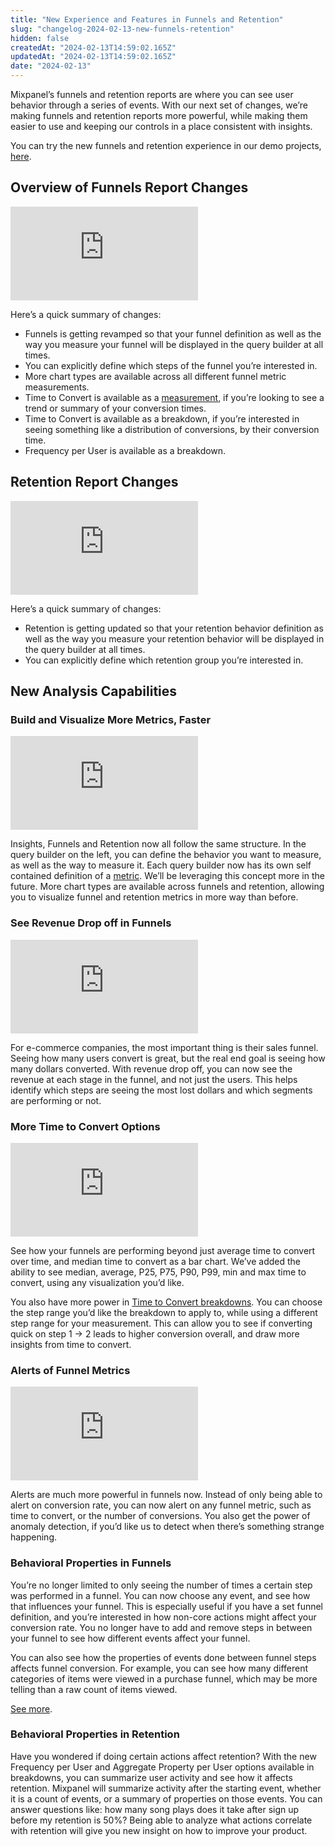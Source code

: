 ```yaml
---
title: "New Experience and Features in Funnels and Retention"
slug: "changelog-2024-02-13-new-funnels-retention"
hidden: false
createdAt: "2024-02-13T14:59:02.165Z"
updatedAt: "2024-02-13T14:59:02.165Z"
date: "2024-02-13"
---
```


Mixpanel’s funnels and retention reports are where you can see user behavior through a series of events. With our next set of changes, we’re making funnels and retention reports more powerful, while making them easier to use and keeping our controls in a place consistent with insights.

You can try the new funnels and retention experience in our demo projects, [here](https://mixpanel.com/project/3018488/view/3536632/app/funnels).

## Overview of Funnels Report Changes

<div style={{position: 'relative', paddingBottom: '64.90384615384616%', height: 0}}>
    <iframe src="https://www.loom.com/embed/7905e588beea48c5bc757ce8c43aae8b"
        frameBorder="0"
        webkitallowfullscreen="true" mozallowfullscreen="true" allowFullScreen
        style={{position: 'absolute', 'top': 0, 'left': 0, 'width': '100%', 'height': '100%'}}>
    </iframe>
</div>

Here’s a quick summary of changes:

- Funnels is getting revamped so that your funnel definition as well as the way you measure your funnel will be displayed in the query builder at all times.
- You can explicitly define which steps of the funnel you’re interested in.
- More chart types are available across all different funnel metric measurements.
- Time to Convert is available as a [measurement](https://docs.mixpanel.com/docs/reports/funnels#step-2-choose-your-measurement), if you’re looking to see a trend or summary of your conversion times.
- Time to Convert is available as a breakdown, if you’re interested in seeing something like a distribution of conversions, by their conversion time.
- Frequency per User is available as a breakdown.

## Retention Report Changes

<div style={{position: 'relative', paddingBottom: '64.90384615384616%', height: 0}}>
    <iframe src="https://www.loom.com/embed/45ddc28851aa494ead99bccafe1f9a37"
        frameBorder="0"
        webkitallowfullscreen="true" mozallowfullscreen="true" allowFullScreen
        style={{position: 'absolute', 'top': 0, 'left': 0, 'width': '100%', 'height': '100%'}}>
    </iframe>
</div>

Here’s a quick summary of changes:

- Retention is getting updated so that your retention behavior definition as well as the way you measure your retention behavior will be displayed in the query builder at all times.
- You can explicitly define which retention group you’re interested in.

## New Analysis Capabilities

### Build and Visualize More Metrics, Faster

<div style={{position: 'relative', paddingBottom: '64.90384615384616%', height: 0}}>
    <iframe src="https://www.loom.com/embed/bee5153decf441c49d141f8b68f161e4"
        frameBorder="0"
        webkitallowfullscreen="true" mozallowfullscreen="true" allowFullScreen
        style={{position: 'absolute', 'top': 0, 'left': 0, 'width': '100%', 'height': '100%'}}>
    </iframe>
</div>

Insights, Funnels and Retention now all follow the same structure. In the query builder on the left, you can define the behavior you want to measure, as well as the way to measure it. Each query builder now has its own self contained definition of a [metric](/docs/reports/overview#metrics). We’ll be leveraging this concept more in the future. More chart types are available across funnels and retention, allowing you to visualize funnel and retention metrics in more way than before.

### See Revenue Drop off in Funnels

<div style={{position: 'relative', paddingBottom: '64.90384615384616%', height: 0}}>
    <iframe src="https://www.loom.com/embed/e041e17a02d4429b84304ba0ce1345dc"
        frameBorder="0"
        webkitallowfullscreen="true" mozallowfullscreen="true" allowFullScreen
        style={{position: 'absolute', 'top': 0, 'left': 0, 'width': '100%', 'height': '100%'}}>
    </iframe>
</div>

For e-commerce companies, the most important thing is their sales funnel. Seeing how many users convert is great, but the real end goal is seeing how many dollars converted. With revenue drop off, you can now see the revenue at each stage in the funnel, and not just the users. This helps identify which steps are seeing the most lost dollars and which segments are performing or not.

### More Time to Convert Options

<div style={{position: 'relative', paddingBottom: '64.90384615384616%', height: 0}}>
    <iframe src="https://www.loom.com/embed/5150be7a7b194de0ac538ff85c35c3ce"
        frameBorder="0"
        webkitallowfullscreen="true" mozallowfullscreen="true" allowFullScreen
        style={{position: 'absolute', 'top': 0, 'left': 0, 'width': '100%', 'height': '100%'}}>
    </iframe>
</div>

See how your funnels are performing beyond just average time to convert over time, and median time to convert as a bar chart. We’ve added the ability to see median, average, P25, P75, P90, P99, min and max time to convert, using any visualization you’d like.

You also have more power in [Time to Convert breakdowns](/docs/reports/funnels#time-to-convert-new). You can choose the step range you’d like the breakdown to apply to, while using a different step range for your measurement. This can allow you to see if converting quick on step 1 → 2 leads to higher conversion overall, and draw more insights from time to convert.

### Alerts of Funnel Metrics

<div style={{position: 'relative', paddingBottom: '64.90384615384616%', height: 0}}>
    <iframe src="https://www.loom.com/embed/0284fcd216c74397966996fbb558b053"
        frameBorder="0"
        webkitallowfullscreen="true" mozallowfullscreen="true" allowFullScreen
        style={{position: 'absolute', 'top': 0, 'left': 0, 'width': '100%', 'height': '100%'}}>
    </iframe>
</div>

Alerts are much more powerful in funnels now. Instead of only being able to alert on conversion rate, you can now alert on any funnel metric, such as time to convert, or the number of conversions. You also get the power of anomaly detection, if you’d like us to detect when there’s something strange happening.

### Behavioral Properties in Funnels

You’re no longer limited to only seeing the number of times a certain step was performed in a funnel. You can now choose any event, and see how that influences your funnel. This is especially useful if you have a set funnel definition, and you’re interested in how non-core actions might affect your conversion rate. You no longer have to add and remove steps in between your funnel to see how different events affect your funnel.

You can also see how the properties of events done between funnel steps affects funnel conversion. For example, you can see how many different categories of items were viewed in a purchase funnel, which may be more telling than a raw count of items viewed.

[See more](/docs/reports/funnels#frequency-new).

### Behavioral Properties in Retention

Have you wondered if doing certain actions affect retention? With the new Frequency per User and Aggregate Property per User options available in breakdowns, you can summarize user activity and see how it affects retention. Mixpanel will summarize activity after the starting event, whether it is a count of events, or a summary of properties on those events. You can answer questions like: how many song plays does it take after sign up before my retention is 50%? Being able to analyze what actions correlate with retention will give you new insight on how to improve your product.
